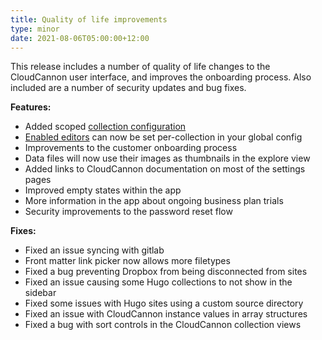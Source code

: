 ```yaml
---
title: Quality of life improvements
type: minor
date: 2021-08-06T05:00:00+12:00
---
```

This release includes a number of quality of life changes to the CloudCannon user interface, and improves the onboarding process. Also included are a number of security updates and bug fixes.

**Features:**

* Added scoped [collection configuration](/documentation/edit/interfaces/explore/#collections)
* [Enabled editors](/documentation/edit/interfaces/explore/#keyword:enabled_editors) can now be set per-collection in your global config
* Improvements to the customer onboarding process
* Data files will now use their images as thumbnails in the explore view
* Added links to CloudCannon documentation on most of the settings pages
* Improved empty states within the app
* More information in the app about ongoing business plan trials
* Security improvements to the password reset flow

**Fixes:**

* Fixed an issue syncing with gitlab
* Front matter link picker now allows more filetypes
* Fixed a bug preventing Dropbox from being disconnected from sites
* Fixed an issue causing some Hugo collections to not show in the sidebar
* Fixed some issues with Hugo sites using a custom source directory
* Fixed an issue with CloudCannon instance values in array structures
* Fixed a bug with sort controls in the CloudCannon collection views
